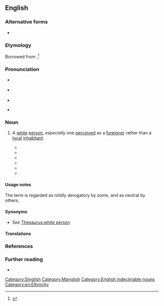 ==English==
{{was wotd|2018|August|9}}

===Alternative forms===
* {{alter|en|angmoh|ang mo}}

===Etymology===
Borrowed from {{bor|en|nan|-}} {{zh-l|紅毛|[[âng-mô]]|lit=red hair|gloss=person of Western descent}}.<ref>{{R:Lexico}}</ref>

===Pronunciation===
* {{a|RP}} {{IPA|en|/ˌaŋ ˈməʊ/}}
* {{a|GA}} {{IPA|en|/ˌaŋ ˈmoʊ/}}
* {{audio|en|en-us-ang moh.flac|Audio (GA)}}
* {{a|Singapore}} {{IPA|en|/aŋˈmɔ/|nocount=1}}

===Noun===
{{en-noun|ang moh|s|head=ang moh}}

# {{lb|en|Singapore|Malaysia|informal|possibly|mildly|derogatory}} A [[white#Adjective|white]] [[person]], ''especially'' one [[perceive]]d as a [[foreigner]] rather than a [[local#Adjective|local]] [[inhabitant]]. {{defdate|from 19th c.}}
#* {{quote-book|en|author=Neil Humphreys |authorlink=Neil Humphreys |title=Notes from an Even Smaller Island |location=Singapore |publisher=Times Books International |year=2001 |isbn=978-981-232-176-3 |title2=Notes from an Even Smaller Island: Singapore through a Young Brit’s Eyes |location2=Singapore |publisher2=[[w:Marshall Cavendish|Marshall Cavendish Editions]] |year2=2004 |year_published=2005 |page2=208 |pageurl2=https://books.google.com/books?id=S4Daxsb2SIoC&pg=PA208 |isbn2=978-981-232-797-0 |passage=Apart from skin colour, I have nothing in common with these Caucasians. To be honest, I have very little in common with the expatriates who live in Singapore either. For a start, most of the '''ang mohs''' that live here, particularly the ones from Britain, tend to come from the upper-middle classes.}}
#* {{quote-book|en|author=Dawn Farnham |chapter=23 |chapterurl=https://books.google.com/books?id=vbSJAAAAQBAJ&pg=PT77 |title=The Red Thread: A Chinese Tale of Love and Fate in 1830s Singapore |series=The Straits Quartet |seriesvolume=1 |location=Singapore |publisher={{w|Monsoon Books}} |year=2007 |isbn=978-981-05-7567-0 |passage=Zhen decided he liked Robert, although the Englishman smiled too much. Perhaps this was the '''''ang mo''''' way. In China, if a man smiled too much he was considered effeminate, but Zhen noticed that Baba Tan was completely at ease with them and laughed and smiled more in their company than when he was with the Chinese.}}
#* {{quote-book|en|author=Shirley Geok-lin Lim |authorlink=Shirley Geok-lin Lim |chapter=8 |title=Joss and Gold |location=Singapore |publisher=[[w:Marshall Cavendish|Marshall Cavendish Editions]] |year=2010 |page=254 |pageurl=https://books.google.com/books?id=pSKJAAAAQBAJ&pg=PA254 |isbn=978-981-4302-11-1 |passage=Suyin recognized him immediately—the tall, uncomfortable-looking white man, the '''''ang moh''''' standing guard by the only unoccupied table in the cafe.}}
#* {{quote-book|en|author=Edmund M. Schirmer |chapter=Finding Home Again |title=When there were Tigers in Singapore: A Family Saga of the Japanese Occupation |location=Singapore |publisher=[[w:Marshall Cavendish|Marshall Cavendish Editions]] |year=2011 |page=38 |pageurl=https://books.google.com/books?id=lfuIAAAAQBAJ&pg=PA38 |isbn=978-981-4398-17-6 |passage=[H]e attracted the attention of a food vendor and pointed at a pot consisting of different cuts of meat stewed in a dark soy sauce broth, served with flat rice noodles on the side. The food vendors, or hawkers, smiled at each other beatifically while ladling out the hot soup and meat in a bowl. They were probably thinking something on the lines of, "The stupid '''''angmoh''''' doesn't know what he is about to eat!" '''''Angmoh''''', literally meaning "red hair," is the Hokkien Chinese collective term for Caucasians.}}
#* {{quote-journal|en|author=Wong Wei Han |quotee=Stephen Krempl |title=One bold move catapulted him to global stage: Man who heads his own HR consulting firm believes his willingness to stand out from the crowd and be counted was key to his success |url=http://www.straitstimes.com/business/one-bold-move-catapulted-him-to-global-stage |archiveurl=https://web.archive.org/web/20150901212302/http://www.straitstimes.com/business/one-bold-move-catapulted-him-to-global-stage |archivedate=1 September 2015 |newspaper={{w|The Straits Times}} |location=Singapore |date=1 August 2015 |passage=With my kind of career and background, I have the best of both worlds. You can't tell me I'm that '''ang moh''' (Caucasian) who doesn't understand. I'm the Asian who's been through the same challenges, and I would show you how to overcome them.}}
#* {{quote-book|en|author=Gwee Li Sui |authorlink=Gwee Li Sui |chapter=England |title=Spiaking Singlish: A Companion to how Singaporeans Communicate |location=Singapore |publisher=[[w:Marshall Cavendish|Marshall Cavendish Editions]] |year=2017 |pages=67–68 |pageurl=https://books.google.com/books?id=QOBBDwAAQBAJ&pg=PT67 |isbn=978-981-4794-18-3 |passage="'''Ang moh'''"  is still used today with an implicit sense of the cultural power '''ang mohs''' wield in postcolonial Singapore, whether we admit it anot.<!--not an error-->}}

====Usage notes====
The term is regarded as mildly derogatory by some, and as neutral by others.

====Synonyms====
* ''See'' [[Thesaurus:white person]]

====Translations====
{{trans-see|white person|white}}

===References===
<references />

===Further reading===
* {{pedia|ang mo}}

[[Category:Singlish]]
[[Category:Manglish]]
[[Category:English indeclinable nouns]]
[[Category:en:Ethnicity]]
